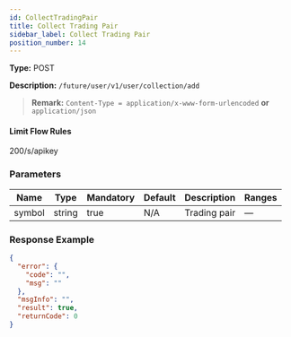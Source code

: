 ```yaml
---
id: CollectTradingPair
title: Collect Trading Pair
sidebar_label: Collect Trading Pair
position_number: 14
---
```


**Type:** POST

**Description:** `/future/user/v1/user/collection/add`

> **Remark:** `Content-Type = application/x-www-form-urlencoded` **or** `application/json`

#### Limit Flow Rules

200/s/apikey

### Parameters

| Name   | Type   | Mandatory | Default | Description  | Ranges |
| ------ | ------ | --------- | ------- | ------------ | ------ |
| symbol | string | true      | N/A     | Trading pair | —      |

### Response Example

```json title="Response"
{
  "error": {
    "code": "",
    "msg": ""
  },
  "msgInfo": "",
  "result": true,
  "returnCode": 0
}
```
